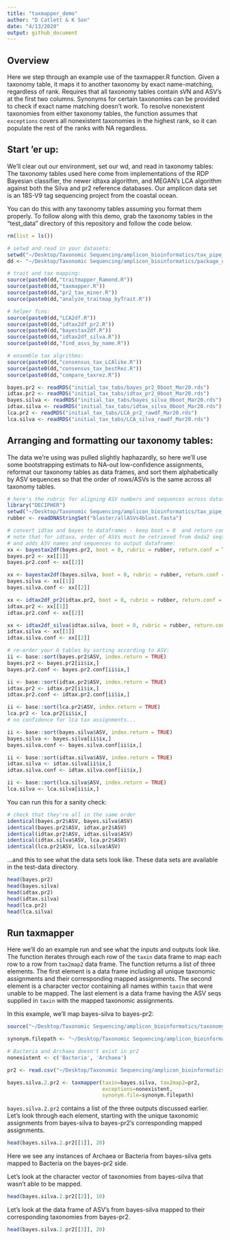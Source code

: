 ```yaml
---
title: "taxmapper_demo"
author: "D Catlett & K Son"
date: "4/13/2020"
output: github_document
---
```


## Overview

Here we step through an example use of the taxmapper.R function. Given a taxonomy table, it maps it to another taxonomy by exact name-matching, regardless of rank. Requires that all taxonomy tables contain sVN and ASV's at the first two columns. Synonyms for certain taxonomies can be provided to check if exact name matching doesn't work. To resolve nonexistent taxonomies from either taxonomy tables, the function assumes that `exceptions` covers all nonexistent taxonomies in the highest rank, so it can populate the rest of the ranks with NA regardless.

## Start 'er up:

We'll clear out our environment, set our wd, and read in taxonomy tables: The taxonomy tables used here come from implementations of the RDP Bayesian classifier, the newer idtaxa algorithm, and MEGAN's LCA algorithm against both the Silva and pr2 reference databases. Our amplicon data set is an 18S-V9 tag sequencing project from the coastal ocean.

You can do this with any taxonomy tables assuming you format them properly. To follow along with this demo, grab the taxonomy tables in the "test_data" directory of this repository and follow the code below.

```r
rm(list = ls())

# setwd and read in your datasets:
setwd("~/Desktop/Taxonomic Sequencing/amplicon_bioinformatics/tax_pipe_Mar20/")
dd <- "~/Desktop/Taxonomic Sequencing/amplicon_bioinformatics/package_deal/"

# trait and tax mapping:
source(paste0(dd,"traitmapper_Ramond.R"))
source(paste0(dd,"taxmapper.R"))
source(paste0(dd,"pr2_tax_miner.R"))
source(paste0(dd,"analyze_traitmap_byTrait.R"))

# helper fcns:
source(paste0(dd,"LCA2df.R"))
source(paste0(dd,"idtax2df_pr2.R"))
source(paste0(dd,"bayestax2df.R"))
source(paste0(dd,"idtax2df_silva.R"))
source(paste0(dd,"find_asvs_by_name.R"))

# ensemble tax algrithms:
source(paste0(dd,"consensus_tax_LCAlike.R"))
source(paste0(dd,"consensus_tax_bestRez.R"))
source(paste0(dd,"compare_taxrez.R"))

bayes.pr2 <- readRDS("initial_tax_tabs/bayes_pr2_0boot_Mar20.rds")
idtax.pr2 <- readRDS("initial_tax_tabs/idtax_pr2_0boot_Mar20.rds")
bayes.silva <- readRDS("initial_tax_tabs/bayes_silva_0boot_Mar20.rds")
idtax.silva <- readRDS("initial_tax_tabs/idtax_silva_0boot_Mar20.rds")
lca.pr2 <- readRDS("initial_tax_tabs/LCA_pr2_rawdf_Mar20.rds")
lca.silva <- readRDS("initial_tax_tabs/LCA_silva_rawdf_Mar20.rds")
```

## Arranging and formatting our taxonomy tables:

The data we're using was pulled slightly haphazardly, so here we'll use some bootstrapping estimats to NA-out low-confidence assignments, reformat our taxonomy tables as data frames, and sort them alphabetically by ASV sequences so that the order of rows/ASVs is the same across all taxonomy tables.

```r
# here's the rubric for aligning ASV numbers and sequences across datasets:
library("DECIPHER")
setwd("~/Desktop/Taxonomic Sequencing/amplicon_bioinformatics/tax_pipe_Mar20/")
rubber <- readDNAStringSet("blaster/allASVs4blast.fasta")

# convert idtax and bayes to dataframes - keep boot = 0  and return conf for now...
# note that for idtaxa, order of ASVs must be retrieved from dada2 seqtab - rubric represents that order
# and adds ASV names and sequences to output dataframe:
xx <- bayestax2df(bayes.pr2, boot = 0, rubric = rubber, return.conf = TRUE)
bayes.pr2 <- xx[[1]]
bayes.pr2.conf <- xx[[2]]

xx <- bayestax2df(bayes.silva, boot = 0, rubric = rubber, return.conf = TRUE)
bayes.silva <- xx[[1]]
bayes.silva.conf <- xx[[2]]

xx <- idtax2df_pr2(idtax.pr2, boot = 0, rubric = rubber, return.conf = TRUE)
idtax.pr2 <- xx[[1]]
idtax.pr2.conf <- xx[[2]]

xx <- idtax2df_silva(idtax.silva, boot = 0, rubric = rubber, return.conf = TRUE)
idtax.silva <- xx[[1]]
idtax.silva.conf <- xx[[2]]

# re-order your 6 tables by sorting according to ASV:
ii <- base::sort(bayes.pr2$ASV, index.return = TRUE)
bayes.pr2 <- bayes.pr2[ii$ix,]
bayes.pr2.conf <- bayes.pr2.conf[ii$ix,]

ii <- base::sort(idtax.pr2$ASV, index.return = TRUE)
idtax.pr2 <- idtax.pr2[ii$ix,]
idtax.pr2.conf <- idtax.pr2.conf[ii$ix,]

ii <- base::sort(lca.pr2$ASV, index.return = TRUE)
lca.pr2 <- lca.pr2[ii$ix,]
# no confidence for lca tax assignments...

ii <- base::sort(bayes.silva$ASV, index.return = TRUE)
bayes.silva <- bayes.silva[ii$ix,]
bayes.silva.conf <- bayes.silva.conf[ii$ix,]

ii <- base::sort(idtax.silva$ASV, index.return = TRUE)
idtax.silva <- idtax.silva[ii$ix,]
idtax.silva.conf <- idtax.silva.conf[ii$ix,]

ii <- base::sort(lca.silva$ASV, index.return = TRUE)
lca.silva <- lca.silva[ii$ix,]
```

You can run this for a sanity check:

```r
# check that they're all in the same order
identical(bayes.pr2$ASV, bayes.silva$ASV)
identical(bayes.pr2$ASV, idtax.pr2$ASV)
identical(idtax.pr2$ASV, idtax.silva$ASV)  
identical(idtax.silva$ASV, lca.pr2$ASV)
identical(lca.pr2$ASV, lca.silva$ASV)
```

...and this to see what the data sets look like. These data sets are available in the test-data directory.

```r
head(bayes.pr2)
head(bayes.silva)
head(idtax.pr2)
head(idtax.silva)
head(lca.pr2)
head(lca.silva)
```

## Run taxmapper 

Here we'll do an example run and see what the inputs and outputs look like. The function iterates through each row of the `taxin` data frame to map each row to a row from `tax2map2` data frame. The function returns a list of three elements. The first element is a data frame including all unique taxonomic assignments and their corresponding mapped assignments. The second element is a character vector containing all names within `taxin` that were unable to be mapped. The last element is a data frame having the ASV seqs supplied in `taxin` with the mapped taxonomic assignments.

In this example, we'll map bayes-silva to bayes-pr2:

```r
source("~/Desktop/Taxonomic Sequencing/amplicon_bioinformatics/taxonomy_pipeline/tax_table_mapping/taxmapper.R")

synonym.filepath <- "~/Desktop/Taxonomic Sequencing/amplicon_bioinformatics/taxonomy_pipeline/tax_table_mapping/tax_synonyms_FINAL.csv"

# Bacteria and Archaea doesn't exist in pr2
nonexistent <- c('Bacteria', 'Archaea')

pr2 <- read.csv("~/Desktop/Taxonomic Sequencing/amplicon_bioinformatics/taxonomy_pipeline/tax_table_mapping/pr2_all_tax.csv")

bayes.silva.2.pr2 <- taxmapper(taxin=bayes.silva, tax2map2=pr2, 
                               exceptions=nonexistent,
                               synonym.file=synonym.filepath)
```

`bayes.silva.2.pr2` contains a list of the three outputs discussed earlier. Let's look through each element, starting with the unique taxonomic assignments from bayes-silva to bayes-pr2's corresponding mapped assignments.

```r
head(bayes.silva.2.pr2[[1]], 20)
```

Here we see any instances of Archaea or Bacteria from bayes-silva gets mapped to Bacteria on the bayes-pr2 side.

Let's look at the character vector of taxonomies from bayes-silva that wasn't able to be mapped.

```r
head(bayes.silva.2.pr2[[2]], 10)
```

Let's look at the data frame of ASV's from bayes-silva mapped to their corresponding taxonomies from bayes-pr2.

```r
head(bayes.silva.2.pr2[[3]], 20)
```